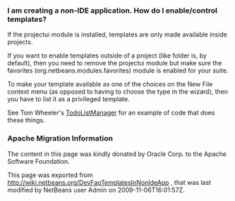 <!--

    Licensed to the Apache Software Foundation (ASF) under one
    or more contributor license agreements.  See the NOTICE file
    distributed with this work for additional information
    regarding copyright ownership.  The ASF licenses this file
    to you under the Apache License, Version 2.0 (the
    "License"); you may not use this file except in compliance
    with the License.  You may obtain a copy of the License at

      http://www.apache.org/licenses/LICENSE-2.0

    Unless required by applicable law or agreed to in writing,
    software distributed under the License is distributed on an
    "AS IS" BASIS, WITHOUT WARRANTIES OR CONDITIONS OF ANY
    KIND, either express or implied.  See the License for the
    specific language governing permissions and limitations
    under the License.

-->

===I am creating a non-IDE application.  How do I enable/control templates?===

If the projectui module is installed, templates are only made available inside projects.

If you want to enable templates outside of a project (like folder is, by default), then you need to remove the projectui module but make sure the favorites (org.netbeans.modules.favorites) module is enabled for your suite.

To make your template available as one of the choices on the New File context menu (as opposed to having to choose the type in the wizard), then you have to list it as a privileged template.

See Tom Wheeler's  [http://www.tomwheeler.com/netbeans/ TodoListManager] for an example of code that does these things.

===Apache Migration Information===

The content in this page was kindly donated by Oracle Corp. to the
Apache Software Foundation.

This page was exported from http://wiki.netbeans.org/DevFaqTemplatesInNonIdeApp , 
that was last modified by NetBeans user Admin 
on 2009-11-06T16:01:57Z.

